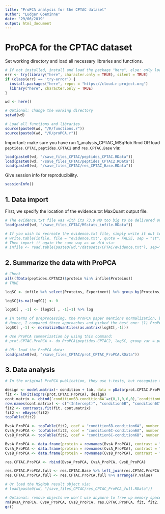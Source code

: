 ```yaml
---
title: "ProPCA analysis for the CPTAC dataset"
author: "Ludger Goeminne"
date: "29/06/2019"
output: html_document
---
```


# ProPCA for the CPTAC dataset

Set working directory and load all necessary libraries and functions.

```r
# If not installed, install and load the package "here", else: only load the package.
err <- try(library("here", character.only = TRUE), silent = TRUE)
if (class(err) == 'try-error') {
  install.packages("here", repos = "https://cloud.r-project.org")
  library("here", character.only = TRUE)
}

wd <- here()

# Optional: change the working directory
setwd(wd)

# Load all functions and libraries
source(paste0(wd, "/R/functions.r"))
source(paste0(wd, "/R/proPCA.r"))
```

Important: make sure you have run 1_analysis_CPTAC_MSqRob.Rmd OR load `peptides.CPTAC`, `peptides.CPTAC2` and `res.CPTAC.Base` via:

```r
load(paste0(wd, "/save_files_CPTAC/peptides_CPTAC.RData"))
load(paste0(wd, "/save_files_CPTAC/peptides_CPTAC2.RData"))
load(paste0(wd, "/save_files_CPTAC/res_CPTAC_Base.RData"))
```

Give session info for reproducibility.

```r
sessionInfo()
```

## 1. Data import

First, we specify the location of the evidence.txt MaxQuant output file.

```r
# The evidence.txt file was with its 73.9 MB too big to be delivered on a GitHub server. However, you can load it in via the following .RData file:
load(paste0(wd, "/save_files_CPTAC/MSstats_infile.RData"))

# If you wish to recreate the evidence.txt file, simply write it out to a tab-delimited file again via:
# write.table(infile, file = "evidence.txt", quote = FALSE, sep = "\t", na = "", row.names = FALSE, col.names = TRUE)
# Then import it again the same way as we did via:
# infile <- read.table(paste0(wd,"/datasets/CPTAC/evidence.txt"), sep="\t", header=TRUE)
```

## 2. Summarize the data with ProPCA

```r
# Check
all((fData(peptides.CPTAC2)$protein %in% infile$Proteins))
# TRUE

logSC <- infile %>% select(Proteins, Experiment) %>% group_by(Proteins, Experiment) %>% summarise(SC = n())%>% ungroup() %>% spread(Experiment, SC)

logSC[is.na(logSC)] <- 0

logSC[ , -1] <- (logSC[ , -1]+1) %>% log

# In terms of preprocessing, the ProPCA paper mentions normalization, but doesn't do normalization in the end. The goal of our publication is not to compare normalization approaches.
# Hence, I compared three approaches and picked the best one: (1) ProPCA without normalization, (2) ProPCA with quantile normalization on the peptides intensities (peptides.CPTAC2), but not on logSC, and (3) ProPCA with quantile normalization on the peptides intensities and on the logSC. Option (3) had the best overall performance in terms of ROC. Hence, I normalized both the intensities (by using the quantile normalized peptides.CPTAC2 object) and the counts for ProPCA.
logSC[ ,-1] <- normalizeQuantiles(as.matrix(logSC[,-1]))

# Use ProPCA summarization by using this command:
# prot.CPTAC.ProPCA <- do_ProPCA(peptides.CPTAC2, logSC, group_var = protein, keep_fData_cols = c("gene.name","protein.name")) # lasts about 13 mins. on our system

# OR: load the ProPCA data:
load(paste0(wd, "/save_files_CPTAC/prot_CPTAC_ProPCA.RData"))
```

## 3. Data analysis

```r

# In the original ProPCA publication, they use t-tests, but recognize that t-tests are not always the most appropriate way to analyze the data. In the CPTAC dataset, one should correct for lab-effects. As the ProPCA paper doesn't really recommend a certain method, we will use limma to analyse the data. Limma basically uses a linear regression model and shrinks the variances towards a common variance over all the proteins. This is much more powerful than ordinary t-tests (see e.g. Kammers et al. 2015, Detecting significant changes in protein abundance, EuPA Open Proteomics, https://www.sciencedirect.com/science/article/pii/S2212968515000069).

design <- model.matrix(~ condition + lab, data = pData(prot.CPTAC.ProPCA))
fit <- lmFit(exprs(prot.CPTAC.ProPCA), design)
cont.matrix <- cbind(`condition6B-condition6A`=c(0,1,0,0,0),`condition6C-condition6A`=c(0,0,1,0,0), `condition6C-condition6B` = c(0,-1,1,0,0))
row.names(cont.matrix) <- c("(Intercept)", "condition6B", "condition6C", "labLTQ-OrbitrapO_65", "labLTQ-OrbitrapW_56")
fit2 <- contrasts.fit(fit, cont.matrix)
fit2 <- eBayes(fit2)
topTable(fit2)

BvsA_ProPCA <- topTable(fit2, coef = "condition6B-condition6A", number = Inf)
CvsA_ProPCA <- topTable(fit2, coef = "condition6C-condition6A", number = Inf)
CvsB_ProPCA <- topTable(fit2, coef = "condition6C-condition6B", number = Inf)

BvsA_ProPCA <- data.frame(protein = rownames(BvsA_ProPCA), contrast = "condition6B-condition6A", BvsA_ProPCA)
CvsA_ProPCA <- data.frame(protein = rownames(CvsA_ProPCA), contrast = "condition6C-condition6A", CvsA_ProPCA)
CvsB_ProPCA <- data.frame(protein = rownames(CvsB_ProPCA), contrast = "condition6C-condition6B", CvsB_ProPCA)

res.CPTAC.ProPCA <- rbind(BvsA_ProPCA, CvsA_ProPCA, CvsB_ProPCA)

res.CPTAC.ProPCA.full <- res.CPTAC.Base %>% left_join(res.CPTAC.ProPCA)
res.CPTAC.ProPCA.full <- res.CPTAC.ProPCA.full %>% arrange(P.Value)

# Or load the MSqRob result object via:
# load(paste0(wd, "/save_files_CPTAC/res_CPTAC_ProPCA_full.RData"))

# Optional: remove objects we won't use anymore to free up memory space
rm(BvsA_ProPCA, CvsA_ProPCA, CvsB_ProPCA, res.CPTAC.ProPCA, fit, fit2, design, cont.matrix)
gc()
```



